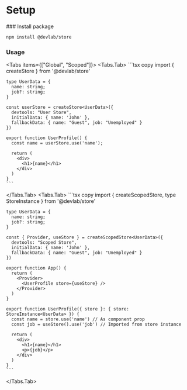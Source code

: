 
# Setup

<Steps>
### Install package

```bash copy npm2yarn
npm install @devlab/store
```

### Usage

<Tabs items={["Global", "Scoped"]}>
  <Tabs.Tab>
    ```tsx copy
    import { createStore } from '@devlab/store'

    type UserData = {
      name: string;
      job?: string;
    }

    const userStore = createStore<UserData>({
      devtools: "User Store",
      initialData: { name: 'John' },
      fallbackData: { name: "Guest", job: "Unemployed" }
    })

    export function UserProfile() {
      const name = userStore.use('name');

      return (
        <div>
          <h1>{name}</h1>
        </div>
      )
    }
    ```

  </Tabs.Tab>
  <Tabs.Tab>
    ```tsx copy
    import { createScopedStore, type StoreInstance } from '@devlab/store'

    type UserData = {
      name: string;
      job?: string;
    }

    const { Provider, useStore } = createScopedStore<UserData>({
      devtools: "Scoped Store",
      initialData: { name: 'John' },
      fallbackData: { name: "Guest", job: "Unemployed" }
    })

    export function App() {
      return (
        <Provider>
          <UserProfile store={useStore} />
        </Provider>
      )
    }

    export function UserProfile({ store }: { store: StoreInstance<UserData> }) {
      const name = store.use('name') // As component prop
      const job = useStore().use('job') // Imported from store instance

      return (
        <div>
          <h1>{name}</h1>
          <p>{job}</p>
        </div>
      )
    }
    ```

  </Tabs.Tab>
</Tabs>

</Steps>
